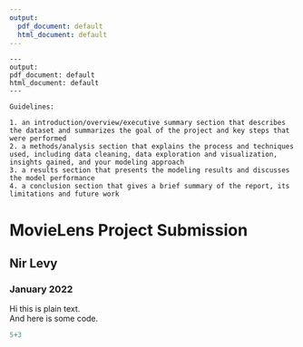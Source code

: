 ```yaml
---
output:
  pdf_document: default
  html_document: default
---
```

```
---
output:
pdf_document: default
html_document: default
---
```

```
Guidelines:

1. an introduction/overview/executive summary section that describes the dataset and summarizes the goal of the project and key steps that were performed
2. a methods/analysis section that explains the process and techniques used, including data cleaning, data exploration and visualization, insights gained, and your modeling approach
3. a results section that presents the modeling results and discusses the model performance
4. a conclusion section that gives a brief summary of the report, its limitations and future work
```

# MovieLens Project Submission
## Nir Levy
### January 2022

Hi this is plain text.  
And here is some code.


```r
5+3
```


